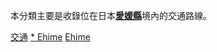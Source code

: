 {{Catnav|頁面分類|各種主題的頁面分類|按國家分類|各國交通|日本交通|四國地方交通}}
{{Catnav|頁面分類|人类社会|交通|各國交通|日本交通|四國地方交通}}

本分類主要是收錄位在日本'''[[愛媛縣|愛媛縣]]'''境內的交通路線。
{{日本行政區劃分類導航|交通}}
{{Commons category|Transport in Ehime prefecture}}

[[Category:愛媛縣|交通]]
[[Category:四國地方交通|* Ehime]]
[[Category:日本各都道府縣交通|Ehime]]